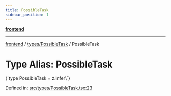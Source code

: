 ```yaml
---
title: PossibleTask
sidebar_position: 1
---
```



[**frontend**](../../..)

***

[frontend](../../..) / [types/PossibleTask](..) / PossibleTask

# Type Alias: PossibleTask

<CodeBlock language="ts">
{`type PossibleTask = z.infer\<typeof [PossibleTaskSchema](../variables/PossibleTaskSchema)\>`}
</CodeBlock>

Defined in: [src/types/PossibleTask.tsx:23](https://github.com/svsticky/CommitteeClash/blob/8a31d8fc8422df670b3b4cb3b5fd558ecdeabb90/frontend/src/types/PossibleTask.tsx#L23)
